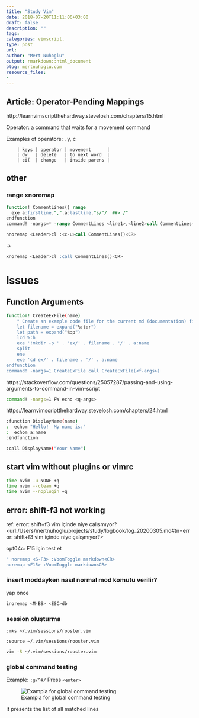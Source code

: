 ```yaml
---
title: "Study Vim"
date: 2018-07-20T11:11:06+03:00 
draft: false
description: ""
tags:
categories: vimscript, 
type: post
url:
author: "Mert Nuhoglu"
output: rmarkdown::html_document
blog: mertnuhoglu.com
resource_files:
-
---
```


## Article: Operator-Pending Mappings

http://learnvimscriptthehardway.stevelosh.com/chapters/15.html

Operator: a command that waits for a movement command

Examples of operators:  , y, c

		| keys | operator | movement      |
		| dw   | delete   | to next word  |
		| ci(  | change   | inside parens |

## other

### range xnoremap

``` sql
function! CommentLines() range
  exe a:firstline.",".a:lastline."s/^/  ##> /"
endfunction	
command! -nargs=* -range CommentLines <line1>,<line2>call CommentLines()

nnoremap <Leader>cl :<c-u>call CommentLines()<CR>
``` 

->

``` sql
xnoremap <Leader>cl :call CommentLines()<CR>
``` 

# Issues

## Function Arguments

``` bash
function! CreateExFile(name)
	" Create an example code file for the current md (documentation) file
	let filename = expand("%:t:r")
	let path = expand("%:p")
	lcd %:h
	exe '!mkdir -p ' . 'ex/' . filename . '/' . a:name
	split
	ene
	exe 'cd ex/' . filename . '/' . a:name
endfunction
command! -nargs=1 CreateExFile call CreateExFile(<f-args>)
``` 

https://stackoverflow.com/questions/25057287/passing-and-using-arguments-to-command-in-vim-script

``` bash
command! -nargs=1 FW echo <q-args>
``` 

https://learnvimscriptthehardway.stevelosh.com/chapters/24.html

``` bash
:function DisplayName(name)
:  echom "Hello!  My name is:"
:  echom a:name
:endfunction
``` 

``` bash
:call DisplayName("Your Name")
``` 

## start vim without plugins or vimrc

``` bash
time nvim -u NONE +q
time nvim --clean +q
time nvim --noplugin +q
``` 

## error: shift-f3 not working

ref: error: shift+f3 vim içinde niye çalışmıyor? <url:/Users/mertnuhoglu/projects/study/logbook/log_20200305.md#tn=error: shift+f3 vim içinde niye çalışmıyor?>

opt04c: F15 için test et

``` bash
" noremap <S-F3> :VoomToggle markdown<CR>
noremap <F15> :VoomToggle markdown<CR>
``` 

### insert moddayken nasıl normal mod komutu verilir?

<ESC> yap önce

``` bash
inoremap <M-BS>	<ESC>db
``` 

### session oluşturma

``` vim
:mks ~/.vim/sessions/rooster.vim
``` 

``` vim
:source ~/.vim/sessions/rooster.vim
``` 

``` bash
vim -S ~/.vim/sessions/rooster.vim
``` 

### global command testing

Example: `:g/^#/` Press `<enter>`

![Exampla for global command testing](/Users/mertnuhoglu/gdrive/keynote_resimler/screencapture/scs20201209_115456.jpg)

It presents the list of all matched lines
